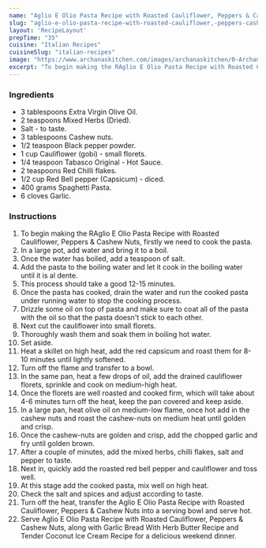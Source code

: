 ---
name: "Aglio E Olio Pasta Recipe with Roasted Cauliflower, Peppers & Cashew Nuts"
slug: "aglio-e-olio-pasta-recipe-with-roasted-cauliflower,-peppers-cashew-nuts"
layout: 'RecipeLayout'
prepTime: "35"
cuisine: "Italian Recipes"
cuisineSlug: "italian-recipes"
image: "https://www.archanaskitchen.com/images/archanaskitchen/0-Archanas-Kitchen-Recipes/2018/Aglio_Olio_Pasta_Recipe_With_Roasted_Capsicum_And_Cashewnuts-3.jpg"
excerpt: "To begin making the RAglio E Olio Pasta Recipe with Roasted Cauliflower, Peppers  Cashew Nuts, firstly we need to cook the pasta"
---

### Ingredients

- 3 tablespoons Extra Virgin Olive Oil.
- 2 teaspoons Mixed Herbs (Dried).
- Salt - to taste.
- 3 tablespoons Cashew nuts.
- 1/2 teaspoon Black pepper powder.
- 1 cup Cauliflower (gobi) - small florets.
- 1/4 teaspoon Tabasco Original - Hot Sauce.
- 2 teaspoons Red Chilli flakes.
- 1/2 cup Red Bell pepper (Capsicum) - diced.
- 400 grams Spaghetti Pasta.
- 6 cloves Garlic.

### Instructions

1. To begin making the RAglio E Olio Pasta Recipe with Roasted Cauliflower, Peppers & Cashew Nuts, firstly we need to cook the pasta.
1. In a large pot, add water and bring it to a boil.
1. Once the water has boiled, add a teaspoon of salt.
1. Add the pasta to the boiling water and let it cook in the boiling water until it is al dente.
1. This process should take a good 12-15 minutes.
1. Once the pasta has cooked, drain the water and run the cooked pasta under running water to stop the cooking process.
1. Drizzle some oil on top of pasta and make sure to coat all of the pasta with the oil so that the pasta doesn't stick to each other.
1. Next cut the cauliflower into small florets.
1. Thoroughly wash them and soak them in boiling hot water.
1. Set aside.
1. Heat a skillet on high heat, add the red capsicum and roast them for 8-10 minutes until lightly softened.
1. Turn off the flame and transfer to a bowl.
1. In the same pan, heat a few drops of oil, add the drained cauliflower florets, sprinkle and cook on medium-high heat.
1. Once the florets are well roasted and cooked firm, which will take about 4-6 minutes turn off the heat, keep the pan covered and keep aside.
1. In a large pan, heat olive oil on medium-low flame, once hot add in the cashew nuts and roast the cashew-nuts on medium heat until golden and crisp.
1. Once the cashew-nuts are golden and crisp, add the chopped garlic and fry until golden brown.
1. After a couple of minutes, add the mixed herbs, chilli flakes, salt and pepper to taste.
1. Next in, quickly add the roasted red bell pepper and cauliflower and toss well.
1. At this stage add the cooked pasta, mix well on high heat.
1. Check the salt and spices and adjust according to taste.
1. Turn off the heat, transfer the Aglio E Olio Pasta Recipe with Roasted Cauliflower, Peppers & Cashew Nuts into a serving bowl and serve hot.
1. Serve Aglio E Olio Pasta Recipe with Roasted Cauliflower, Peppers & Cashew Nuts, along with Garlic Bread With Herb Butter Recipe and Tender Coconut Ice Cream Recipe for a delicious weekend dinner.
